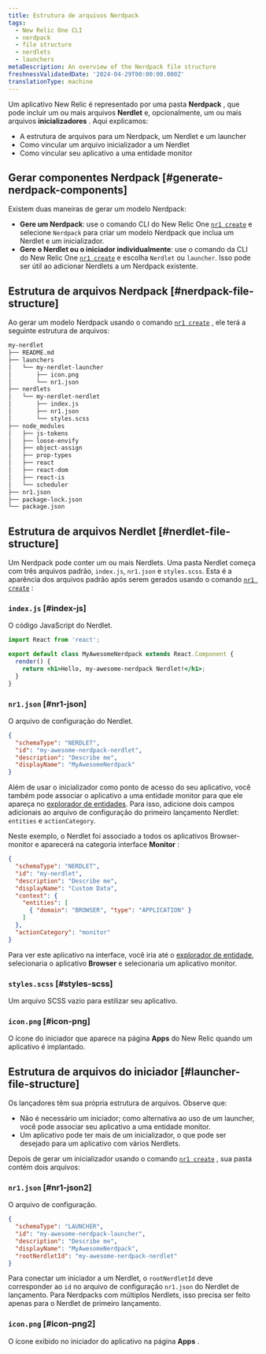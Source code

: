 ```yaml
---
title: Estrutura de arquivos Nerdpack
tags:
  - New Relic One CLI
  - nerdpack
  - file structure
  - nerdlets
  - launchers
metaDescription: An overview of the Nerdpack file structure
freshnessValidatedDate: '2024-04-29T00:00:00.000Z'
translationType: machine
---
```


Um aplicativo New Relic é representado por uma pasta **Nerdpack** , que pode incluir um ou mais arquivos **Nerdlet** e, opcionalmente, um ou mais arquivos **inicializadores** . Aqui explicamos:

* A estrutura de arquivos para um Nerdpack, um Nerdlet e um launcher
* Como vincular um arquivo inicializador a um Nerdlet
* Como vincular seu aplicativo a uma entidade monitor

## Gerar componentes Nerdpack [#generate-nerdpack-components]

Existem duas maneiras de gerar um modelo Nerdpack:

* **Gere um Nerdpack**: use o comando CLI do New Relic One [`nr1 create`](/docs/new-relic-solutions/build-nr-ui/nr1-cli/nr1-common/#nr1-create) e selecione `Nerdpack` para criar um modelo Nerdpack que inclua um Nerdlet e um inicializador.
* **Gere o Nerdlet ou o iniciador individualmente**: use o comando da CLI do New Relic One [`nr1 create`](/docs/new-relic-solutions/build-nr-ui/nr1-cli/nr1-common/#nr1-create) e escolha `Nerdlet` ou `launcher`. Isso pode ser útil ao adicionar Nerdlets a um Nerdpack existente.

## Estrutura de arquivos Nerdpack [#nerdpack-file-structure]

Ao gerar um modelo Nerdpack usando o comando [`nr1 create`](/docs/new-relic-solutions/build-nr-ui/nr1-cli/nr1-common/#nr1-create) , ele terá a seguinte estrutura de arquivos:

```txt copyable=false lineNumbers=false
my-nerdlet
├── README.md
├── launchers
│   └── my-nerdlet-launcher
│       ├── icon.png
│       └── nr1.json
├── nerdlets
│   └── my-nerdlet-nerdlet
│       ├── index.js
│       ├── nr1.json
│       └── styles.scss
├── node_modules
│   ├── js-tokens
│   ├── loose-envify
│   ├── object-assign
│   ├── prop-types
│   ├── react
│   ├── react-dom
│   ├── react-is
│   └── scheduler
├── nr1.json
├── package-lock.json
└── package.json
```

## Estrutura de arquivos Nerdlet [#nerdlet-file-structure]

Um Nerdpack pode conter um ou mais Nerdlets. Uma pasta Nerdlet começa com três arquivos padrão, `index.js`, `nr1.json` e `styles.scss`. Esta é a aparência dos arquivos padrão após serem gerados usando o comando [`nr1 create`](/docs/new-relic-solutions/build-nr-ui/nr1-cli/nr1-common/#nr1-create) :

### `index.js` [#index-js]

O código JavaScript do Nerdlet.

```jsx copy=false lineNumbers=false
import React from 'react';

export default class MyAwesomeNerdpack extends React.Component {
  render() {
    return <h1>Hello, my-awesome-nerdpack Nerdlet!</h1>;
  }
}
```

### `nr1.json` [#nr1-json]

O arquivo de configuração do Nerdlet.

```json copy=false lineNumbers=false
{
  "schemaType": "NERDLET",
  "id": "my-awesome-nerdpack-nerdlet",
  "description": "Describe me",
  "displayName": "MyAwesomeNerdpack"
}
```

Além de usar o inicializador como ponto de acesso do seu aplicativo, você também pode associar o aplicativo a uma entidade monitor para que ele apareça no [explorador de entidades](/docs/new-relic-solutions/new-relic-one/core-concepts/new-relic-explorer-view-performance-across-apps-services-hosts/). Para isso, adicione dois campos adicionais ao arquivo de configuração do primeiro lançamento Nerdlet: `entities` e `actionCategory`.

Neste exemplo, o Nerdlet foi associado a todos os aplicativos Browser-monitor e aparecerá na categoria interface **Monitor** :

```json copy=false lineNumbers=false
{
  "schemaType": "NERDLET",
  "id": "my-nerdlet",
  "description": "Describe me",
  "displayName": "Custom Data",
  "context": {
    "entities": [
      { "domain": "BROWSER", "type": "APPLICATION" }
    ]
  },
  "actionCategory": "monitor"
}
```

Para ver este aplicativo na interface, você iria até o [explorador de entidade](/docs/new-relic-solutions/new-relic-one/core-concepts/new-relic-explorer-view-performance-across-apps-services-hosts/), selecionaria o aplicativo **Browser** e selecionaria um aplicativo monitor.

### `styles.scss` [#styles-scss]

Um arquivo SCSS vazio para estilizar seu aplicativo.

### `icon.png` [#icon-png]

O ícone do iniciador que aparece na página **Apps** do New Relic quando um aplicativo é implantado.

## Estrutura de arquivos do iniciador [#launcher-file-structure]

Os lançadores têm sua própria estrutura de arquivos. Observe que:

* Não é necessário um iniciador; como alternativa ao uso de um launcher, você pode associar seu aplicativo a uma entidade monitor.
* Um aplicativo pode ter mais de um inicializador, o que pode ser desejado para um aplicativo com vários Nerdlets.

Depois de gerar um inicializador usando o comando [`nr1 create`](/docs/new-relic-solutions/build-nr-ui/nr1-cli/nr1-common/#nr1-create) , sua pasta contém dois arquivos:

### `nr1.json` [#nr1-json2]

O arquivo de configuração.

```json copy=false lineNumbers=false
{
  "schemaType": "LAUNCHER",
  "id": "my-awesome-nerdpack-launcher",
  "description": "Describe me",
  "displayName": "MyAwesomeNerdpack",
  "rootNerdletId": "my-awesome-nerdpack-nerdlet"
}
```

Para conectar um iniciador a um Nerdlet, o `rootNerdletId` deve corresponder ao `id` no arquivo de configuração `nr1.json` do Nerdlet de lançamento. Para Nerdpacks com múltiplos Nerdlets, isso precisa ser feito apenas para o Nerdlet de primeiro lançamento.

### `icon.png` [#icon-png2]

O ícone exibido no iniciador do aplicativo na página **Apps** .